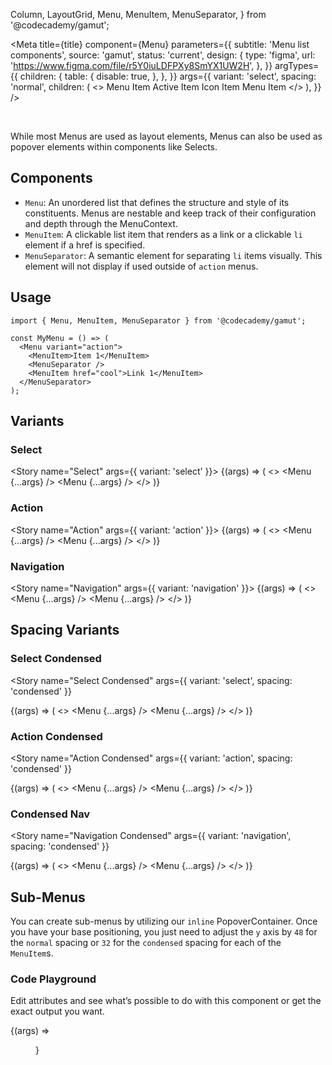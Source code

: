   Column,
  LayoutGrid,
  Menu,
  MenuItem,
  MenuSeparator,
} from '@codecademy/gamut';


<Meta
  title={title}
  component={Menu}
  parameters={{
    subtitle: 'Menu list components',
    source: 'gamut',
    status: 'current',
    design: {
      type: 'figma',
      url: 'https://www.figma.com/file/r5Y0iuLDFPXy8SmYX1UW2H',
    },
  }}
  argTypes={{
    children: {
      table: {
        disable: true,
      },
    },
  }}
  args={{
    variant: 'select',
    spacing: 'normal',
    children: (
      <>
        <MenuItem>Menu Item</MenuItem>
        <MenuItem active>Active Item</MenuItem>
        <MenuSeparator />
        <MenuItem icon={MultipleUsersIcon}>Icon Item</MenuItem>
        <MenuItem>Menu Item</MenuItem>
      </>
    ),
  }}
/>

<br />

While most Menus are used as layout elements, Menus can also be used as popover elements within components like Selects.

## Components

- `Menu`: An unordered list that defines the structure and style of its constituents. Menus are nestable and keep track of their configuration and depth through the MenuContext.
- `MenuItem`: A clickable list item that renders as a link or a clickable `li` element if a href is specified.
- `MenuSeparator`: A semantic element for separating `li` items visually. This element will not display if used outside of `action` menus.

## Usage

```tsx
import { Menu, MenuItem, MenuSeparator } from '@codecademy/gamut';

const MyMenu = () => (
  <Menu variant="action">
    <MenuItem>Item 1</MenuItem>
    <MenuSeparator />
    <MenuItem href="cool">Link 1</MenuItem>
  </MenuSeparator>
);
```

## Variants

<LayoutGrid gap={32} py={24}>
<Column size={4} variant={false} mx={8}>

### Select

<Story name="Select" args={{ variant: 'select' }}>
  {(args) => (
    <>
      <Background bg="paleGreen" p={8} mt={8}>
        <Menu {...args} />
      </Background>
      <Background bg="black" p={8} mt={8}>
        <Menu {...args} />
      </Background>
    </>
  )}
</Story>

</Column>
<Column size={4} variant={false}>

### Action

<Story name="Action" args={{ variant: 'action' }}>
  {(args) => (
    <>
      <Background bg="paleGreen" p={8} mt={8}>
        <Menu {...args} />
      </Background>
      <Background bg="black" p={8} mt={8}>
        <Menu {...args} />
      </Background>
    </>
  )}
</Story>

</Column>
<Column size={4} variant={false}>

### Navigation

<Story name="Navigation" args={{ variant: 'navigation' }}>
  {(args) => (
    <>
      <Background bg="paleGreen" p={8} mt={8}>
        <Menu {...args} />
      </Background>
      <Background bg="black" p={8} mt={8}>
        <Menu {...args} />
      </Background>
    </>
  )}
</Story>

</Column>
</LayoutGrid>

## Spacing Variants

<LayoutGrid gap={32} py={24}>
<Column size={4} variant={false}>

### Select Condensed

<Story
  name="Select Condensed"
  args={{ variant: 'select', spacing: 'condensed' }}
>
  {(args) => (
    <>
      <Background bg="paleGreen" p={8} mt={8}>
        <Menu {...args} />
      </Background>
      <Background bg="black" p={8} mt={8}>
        <Menu {...args} />
      </Background>
    </>
  )}
</Story>

</Column>
<Column size={4} variant={false}>

### Action Condensed

<Story
  name="Action Condensed"
  args={{ variant: 'action', spacing: 'condensed' }}
>
  {(args) => (
    <>
      <Background bg="paleGreen" p={8} mt={8}>
        <Menu {...args} />
      </Background>
      <Background bg="black" p={8} mt={8}>
        <Menu {...args} />
      </Background>
    </>
  )}
</Story>

</Column>
<Column size={4} variant={false}>

### Condensed Nav

<Story
  name="Navigation Condensed"
  args={{ variant: 'navigation', spacing: 'condensed' }}
>
  {(args) => (
    <>
      <Background bg="paleGreen" p={8} mt={8}>
        <Menu {...args} />
      </Background>
      <Background bg="black" p={8} mt={8}>
        <Menu {...args} />
      </Background>
    </>
  )}
</Story>

</Column>
</LayoutGrid>

## Sub-Menus

You can create sub-menus by utilizing our `inline` <LinkTo kind="Atoms/PopoverContainer">PopoverContainer</LinkTo>. Once you have your base positioning, you just need to adjust the `y` axis by `48` for the `normal` spacing or `32` for the `condensed` spacing for each of the `MenuItem`s.

<PopoverMenuExample />

### Code Playground

Edit attributes and see what’s possible to do with this component or get the exact output you want.

<Canvas>
  <Story name="Menu">{(args) => <Menu {...args} />}</Story>
</Canvas>

<PropsTable story="Menu" />
